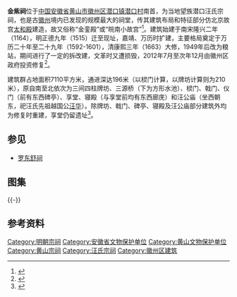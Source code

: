 {{文物保护单位
| 级别 = 省级
| 省名 = 安徽省
| 图片 = 
| 名称 = 金紫祠
| 编号 = 5-65
| 分类 = 古建筑
| 时代 = 明
| 所在 = [[黄山市|黄山市]][[徽州区|徽州区]]
| 登录 = 2004年10月
}}
'''金紫祠'''位于[[中国|中国]][[安徽省|安徽省]][[黄山市|黄山市]][[徽州区|徽州区]][[潜口镇|潜口镇]][[潜口村|潜口村]]南首，为当地望族潜口汪氏宗祠，也是古[[徽州|徽州]]境内已发现的规模最大的祠堂，传其建筑布局和特征部分仿北京故宫[[太和殿|太和殿]]建造，故又俗称“金銮殿”或“皖南小故宫”<ref>{{cite web|url=http://zqb.cyol.com/html/2013-12/20/nw.D110000zgqnb_20131220_4-11.htm|title=《“皖南小故宫”全面修复完成》|accessdate=2014-11-17|work=曹晓东、甘飞云|publisher=中青在线|archive-date=2014-11-29|archive-url=https://web.archive.org/web/20141129021959/http://zqb.cyol.com/html/2013-12/20/nw.D110000zgqnb_20131220_4-11.htm|dead-url=no}}</ref>。建筑始建于南宋隆兴二年（1164），明正德九年（1515）迁至现址，嘉靖、万历时扩建，主要格局奠定于万历二十年至二十九年（1592-1601），清康熙三年（1663）大修，1949年后改为粮站，期间进行了一定的拆改建，文革时又遭损毁，2012年7月至次年12月由徽州区政府投资修复<ref>{{cite web|url=http://www.cntour2.com/viewnews/2013/10/17/A0epdXNLdDLrYNMRR3QC0.shtml|title=《皖南：徽文化旅游专家为徽州区"金紫祠"旅游业态打造把脉问诊》|accessdate=2014-11-17|work=|publisher=中国旅游新闻网|archive-url=https://web.archive.org/web/20141129025312/http://www.cntour2.com/viewnews/2013/10/17/A0epdXNLdDLrYNMRR3QC0.shtml|archive-date=2014-11-29|dead-url=yes}}</ref>。

建筑群占地面积7110平方米，通进深达196米（以棂门计算，以牌坊计算则为210米），原自南至北依次为三间四柱牌坊、三源桥（下为方形水池）、棂门、戟门、仪门（前有东西碑亭）、享堂、寝殿（与享堂前均有东西廊庑）和汪公庙（坐西朝东，祀汪氏先祖越国公[[汪华|汪华]]）。除牌坊、戟门、碑亭、寝殿及汪公庙部分建筑外均为修复时重建，享堂仍留遗址<ref>{{cite web|url=http://www.ahww.gov.cn/a/201211/2003.html|title=《金紫祠》|accessdate=2014-11-17|work=|publisher=安徽省文物局|deadurl=yes|archiveurl=https://web.archive.org/web/20141129023050/http://www.ahww.gov.cn/a/201211/2003.html|archivedate=2014-11-29}}</ref>。
==参见==
*[[罗东舒祠|罗东舒祠]]
==图集==
{{multiple image
| align  = left
| width = 240
| image1 = The Memorial Temple for the family of Wang in Qiankou 02 2014-11.jpg  
| caption1 = 远景
| image2 = The Memorial Temple for the family of Wang in Qiankou 07 2014-11.jpg 
| caption2 = 牌坊，建于明万历二十一年（1593）
| image3 = The Memorial Temple for the family of Wang in Qiankou 13 2014-11.JPG 
| caption3 = 三源桥与棂门
| image4 = The Memorial Temple for the family of Wang in Qiankou 22 2014-11.jpg
| caption4 = 戟门
}}
{{-}}
==参考资料==
{{reflist|2}}
{{DEFAULTSORT:J金}}
{{Commons category|Jinzi Ci}}
{{黄山市境内的安徽省文物保护单位}}
[[Category:明朝宗祠|Category:明朝宗祠]]
[[Category:安徽省文物保护单位|Category:安徽省文物保护单位]]
[[Category:黄山文物保护单位|Category:黄山文物保护单位]]
[[Category:黄山宗祠|Category:黄山宗祠]]
[[Category:汪氏宗祠|Category:汪氏宗祠]]
[[Category:徽州区建筑|Category:徽州区建筑]]